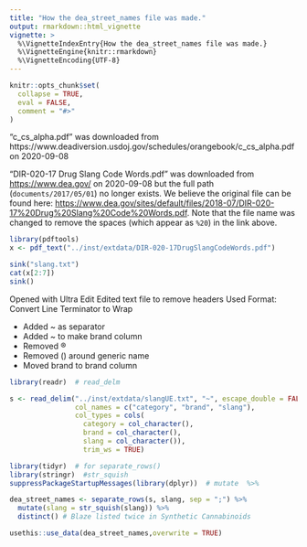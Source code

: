 ---
title: "How the dea_street_names file was made."
output: rmarkdown::html_vignette
vignette: >
  %\VignetteIndexEntry{How the dea_street_names file was made.}
  %\VignetteEngine{knitr::rmarkdown}
  %\VignetteEncoding{UTF-8}
---

```{r, include = FALSE}
knitr::opts_chunk$set(
  collapse = TRUE,
  eval = FALSE,
  comment = "#>"
)
```

"c_cs_alpha.pdf" was downloaded from https://www.deadiversion.usdoj.gov/schedules/orangebook/c_cs_alpha.pdf on 2020-09-08

"DIR-020-17 Drug Slang Code Words.pdf" was downloaded from <https://www.dea.gov/> on 2020-09-08 but the full path (`documents/2017/05/01`) no longer exists. We believe the original file can be found here:
<https://www.dea.gov/sites/default/files/2018-07/DIR-020-17%20Drug%20Slang%20Code%20Words.pdf>. Note that the file name was changed to remove the spaces (which appear as `%20`) in the link above.


```{r}
library(pdftools)
x <- pdf_text("../inst/extdata/DIR-020-17DrugSlangCodeWords.pdf")

sink("slang.txt")
cat(x[2:7])
sink()
```

Opened with Ultra Edit
Edited text file to remove headers
Used Format: Convert Line Terminator to Wrap

+ Added ~ as separator
+ Added ~ to make brand column
+ Removed ®
+ Removed () around generic name
+ Moved brand to brand column

```{r}
library(readr)  # read_delm

s <- read_delim("../inst/extdata/slangUE.txt", "~", escape_double = FALSE,
                col_names = c("category", "brand", "slang"),
                col_types = cols(
                  category = col_character(),
                  brand = col_character(),
                  slang = col_character()),
                  trim_ws = TRUE)

library(tidyr)  # for separate_rows()
library(stringr)  #str_squish
suppressPackageStartupMessages(library(dplyr))  # mutate  %>%

dea_street_names <- separate_rows(s, slang, sep = ";") %>%
  mutate(slang = str_squish(slang)) %>%
  distinct() # Blaze listed twice in Synthetic Cannabinoids

```

```{r}
usethis::use_data(dea_street_names,overwrite = TRUE)
```
